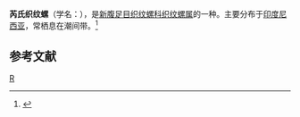 {{NoteTA|T=zh-hans:芮氏织纹螺; zh-hant:芮氏織紋螺;
|1=zh-hans:芮氏; zh-hant:芮氏;}}
{{Speciesbox
| taxon = Nassarius reeveanus
| binomial_authority = (Dunker)
}}
'''芮氏织纹螺'''（学名：''{{lang|la|Nassarius reeveanus}}''），是[[新腹足目|新腹足目]][[织纹螺科|织纹螺科]][[织纹螺属|织纹螺属]]的一种。主要分布于[[印度尼西亚|印度尼西亚]]，常栖息在潮间带。<ref>{{cite web|url=http://shell.sinica.edu.tw/chinese/shellbase_detail.php?science_no=6204|title=国际贝库：芮氏织纹螺|publisher=台湾贝类资料库|accessdate=2009-08-11|archive-date=2016-03-04|archive-url=https://web.archive.org/web/20160304102407/http://shell.sinica.edu.tw/chinese/shellbase_detail.php?science_no=6204|dead-url=no}}</ref>

== 参考文献 ==
{{reflist}}
{{taxonbar}}

[[Category:织纹螺属|R]]